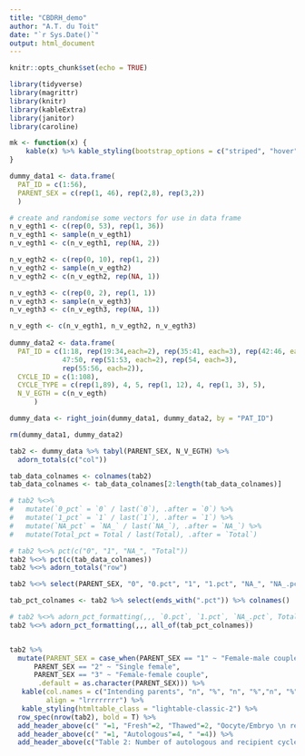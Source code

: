 ```yaml
---
title: "CBDRH_demo"
author: "A.T. du Toit"
date: "`r Sys.Date()`"
output: html_document
---
```


```r
knitr::opts_chunk$set(echo = TRUE)

library(tidyverse)
library(magrittr)
library(knitr)
library(kableExtra)
library(janitor)
library(caroline)

mk <- function(x) {
    kable(x) %>% kable_styling(bootstrap_options = c("striped", "hover", "condensed"))
}

```

```r
dummy_data1 <- data.frame(
  PAT_ID = c(1:56),
  PARENT_SEX = c(rep(1, 46), rep(2,8), rep(3,2))
  )

# create and randomise some vectors for use in data frame
n_v_egth1 <- c(rep(0, 53), rep(1, 36))
n_v_egth1 <- sample(n_v_egth1)
n_v_egth1 <- c(n_v_egth1, rep(NA, 2))

n_v_egth2 <- c(rep(0, 10), rep(1, 2))
n_v_egth2 <- sample(n_v_egth2)
n_v_egth2 <- c(n_v_egth2, rep(NA, 1))

n_v_egth3 <- c(rep(0, 2), rep(1, 1))
n_v_egth3 <- sample(n_v_egth3)
n_v_egth3 <- c(n_v_egth3, rep(NA, 1))

n_v_egth <- c(n_v_egth1, n_v_egth2, n_v_egth3)
  
dummy_data2 <- data.frame(
  PAT_ID = c(1:18, rep(19:34,each=2), rep(35:41, each=3), rep(42:46, each=4), 
             47:50, rep(51:53, each=2), rep(54, each=3),
             rep(55:56, each=2)),
  CYCLE_ID = c(1:108), 
  CYCLE_TYPE = c(rep(1,89), 4, 5, rep(1, 12), 4, rep(1, 3), 5),   
  N_V_EGTH = c(n_v_egth)
      )

dummy_data <- right_join(dummy_data1, dummy_data2, by = "PAT_ID")

rm(dummy_data1, dummy_data2)
```

```r
tab2 <- dummy_data %>% tabyl(PARENT_SEX, N_V_EGTH) %>% 
  adorn_totals(c("col"))

tab_data_colnames <- colnames(tab2)
tab_data_colnames <- tab_data_colnames[2:length(tab_data_colnames)]

# tab2 %<>% 
#   mutate(`0_pct` = `0` / last(`0`), .after = `0`) %>% 
#   mutate(`1_pct` = `1` / last(`1`), .after = `1`) %>% 
#   mutate(`NA_pct` = `NA_` / last(`NA_`), .after = `NA_`) %>% 
#   mutate(Total_pct = Total / last(Total), .after = `Total`)

# tab2 %<>% pct(c("0", "1", "NA_", "Total"))
tab2 %<>% pct(c(tab_data_colnames))
tab2 %<>% adorn_totals("row") 

tab2 %<>% select(PARENT_SEX, "0", "0.pct", "1", "1.pct", "NA_", "NA_.pct", Total, Total.pct)

tab_pct_colnames <- tab2 %>% select(ends_with(".pct")) %>% colnames()

# tab2 %<>% adorn_pct_formatting(,,, `0.pct`, `1.pct`, `NA_.pct`, Total.pct)
tab2 %<>% adorn_pct_formatting(,,, all_of(tab_pct_colnames))


tab2 %>% 
  mutate(PARENT_SEX = case_when(PARENT_SEX == "1" ~ "Female-male couple",
      PARENT_SEX == "2" ~ "Single female",
      PARENT_SEX == "3" ~ "Female-female couple",
       .default = as.character(PARENT_SEX))) %>%
   kable(col.names = c("Intending parents", "n", "%", "n", "%","n", "%","n", "%"),
         align = "lrrrrrrrr") %>%
   kable_styling(htmltable_class = "lightable-classic-2") %>% 
  row_spec(nrow(tab2), bold = T) %>% 
  add_header_above(c(" "=1, "Fresh"=2, "Thawed"=2, "Oocyte/Embryo \n recipient"=2, "All"=2), align = "c") %>% 
  add_header_above(c(" "=1, "Autologous"=4, " "=4)) %>% 
  add_header_above(c("Table 2: Number of autologous and recipient cycles by intending parents and treatment type, Australia and New Zealand, 2021"=9), bold = TRUE, align = "l")

```

```r


```

```r


```


